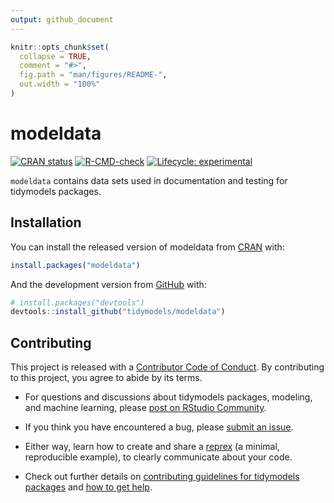 ```yaml
---
output: github_document
---
```


<!-- README.md is generated from README.Rmd. Please edit that file -->

```r
knitr::opts_chunk$set(
  collapse = TRUE,
  comment = "#>",
  fig.path = "man/figures/README-",
  out.width = "100%"
)
```

# modeldata

<!-- badges: start -->
[![CRAN status](https://www.r-pkg.org/badges/version/modeldata)](https://CRAN.R-project.org/package=modeldata)
[![R-CMD-check](https://github.com/tidymodels/modeldata/workflows/R-CMD-check/badge.svg)](https://github.com/tidymodels/modeldata/actions)
[![Lifecycle: experimental](https://img.shields.io/badge/lifecycle-experimental-orange.svg)](https://www.tidyverse.org/lifecycle/#experimental)
<!-- badges: end -->

`modeldata` contains data sets used in documentation and testing for tidymodels packages. 

## Installation

You can install the released version of modeldata from [CRAN](https://CRAN.R-project.org) with:

``` r
install.packages("modeldata")
```

And the development version from [GitHub](https://github.com/) with:

``` r
# install.packages("devtools")
devtools::install_github("tidymodels/modeldata")
```

## Contributing

This project is released with a [Contributor Code of Conduct](https://contributor-covenant.org/version/2/0/CODE_OF_CONDUCT.html). By contributing to this project, you agree to abide by its terms.

- For questions and discussions about tidymodels packages, modeling, and machine learning, please [post on RStudio Community](https://rstd.io/tidymodels-community).

- If you think you have encountered a bug, please [submit an issue](https://github.com/tidymodels/modeldata/issues).

- Either way, learn how to create and share a [reprex](https://rstd.io/reprex) (a minimal, reproducible example), to clearly communicate about your code.

- Check out further details on [contributing guidelines for tidymodels packages](https://www.tidymodels.org/contribute/) and [how to get help](https://www.tidymodels.org/help/).
